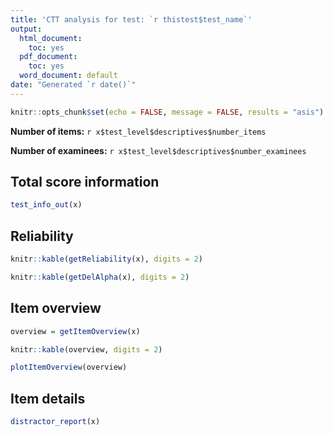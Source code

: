 ```yaml
---
title: 'CTT analysis for test: `r thistest$test_name`'
output:
  html_document:
    toc: yes
  pdf_document:
    toc: yes
  word_document: default
date: "Generated `r date()`"
---
```


```r
knitr::opts_chunk$set(echo = FALSE, message = FALSE, results = "asis")

```


**Number of items:** `r x$test_level$descriptives$number_items`

**Number of examinees:** `r x$test_level$descriptives$number_examinees`


## Total score information

```r
test_info_out(x)

```


## Reliability

```r
knitr::kable(getReliability(x), digits = 2)

knitr::kable(getDelAlpha(x), digits = 2)
```

## Item overview

```r
overview = getItemOverview(x)

knitr::kable(overview, digits = 2)

plotItemOverview(overview)
```


## Item details

```r
distractor_report(x)
```


